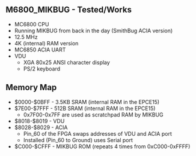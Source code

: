 == M6800_MIKBUG - Tested/Works ==

* MC6800 CPU
* Running MIKBUG from back in the day (SmithBug ACIA version)
* 12.5 MHz
* 4K (internal) RAM version
* MC6850 ACIA UART
* VDU
** XGA 80x25 ANSI character display
** PS/2 keyboard

== Memory Map ==

* $0000-$0BFF - 3.5KB SRAM (internal RAM in the EPCE15)
*	$7E00-$7FFF - 512B SRAM (internal RAM in the EPCE15)
** 0x7F00-0x7FF are used as scratchpad RAM by MIKBUG
*	$8018-$8019 - VDU
*	$8028-$8029 - ACIA
** Pin_60 of the FPGA swaps addresses of VDU and ACIA port
** Installed (Pin_60 to Ground) uses Serial port
* $C000-$CFFF - MIKBUG ROM (repeats 4 times from 0xC000-0xFFFF)
